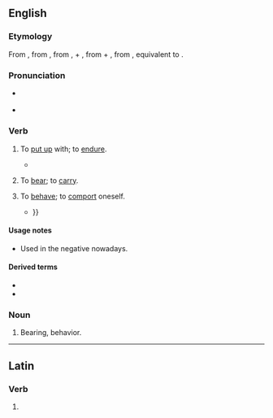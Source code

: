 ==English==

===Etymology===
From {{etyl|enm|en}} {{m|enm|aberen}}, from {{etyl|ang|en}} {{m|ang|āberan||to bear, carry, carry away}}, from {{m|ang|ā-||away, out}}, {{m|ang|ar-}} + {{m|ang|beran||to bear}}, from {{etyl|gem-pro|en}} {{m|gem-pro|*uz-||out}} + {{m|gem-pro|*beraną||to bear}}, from {{etyl|ine-pro|en}} {{m|ine-pro|*bʰer-||to bear, carry}}, equivalent to {{prefix|a|bear|lang=en}}.

===Pronunciation===
* {{a|UK}} {{IPA|/ə.ˈbɛː/|lang=en}}
* {{a|US}} {{IPA|/ə.ˈbɛɚ/|/ə.ˈbɛɹ/|lang=en}}

===Verb===
{{en-verb|abears|abearing|abore|aborn|past_ptc2=aborne}}

# {{lb|en|transitive|now|_|rare|regional}} To [[put up]] with; to [[endure]]. {{defdate|from 9th c.}}
#* {{quote-book
|year=1872
|year_published='''2009'''
|edition=HTML
|editor=
|author=James De Mille
|title=The Cryptogram
|chapter=
|url=http://www.gutenberg.org/dirs/2/8/4/3/28435/28435-h/28435-h.htm
|genre=
|publisher=The Gutenberg Project
|isbn=
|page=
|passage=Hunder-cook, indeed! which it's what I never '''abore''' yet, and never will '''abear'''.
}}
# {{lb|en|transitive|obsolete}} To [[bear]]; to [[carry]]. {{defdate|10th-15th c.}}
# {{lb|en|transitive|reflexive|obsolete}} To [[behave]]; to [[comport]] oneself. {{defdate|16th-17th c.}}
#* {{quote-book|year=1596|author={{w|Edmund Spenser}}|title=The Faerie Queene|section=V.12|passage=So did the Faerie knight himselfe abeare, / And stouped oft his head from shame to shield {{...}}}}

====Usage notes====
* {{sense|endure}} Used in the negative nowadays.

====Derived terms====
* {{l|en|abearance}}
* {{l|en|abearing}}

===Noun===
{{en-noun}}

# {{lb|en|obsolete}} Bearing, behavior. {{defdate|14th-17th c.}}

----

==Latin==

===Verb===
{{la-verb-form|abear}}

# {{conjugation of|abeō||1|s|pres|pass|sub|lang=la}}